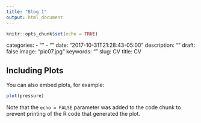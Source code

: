```yaml
---
title: "Blog 1"
output: html_document
---
```


```r
knitr::opts_chunk$set(echo = TRUE)
```

categories:
- ""
- ""
date: "2017-10-31T21:28:43-05:00"
description: ""
draft: false
image: "pic07.jpg"
keywords: ""
slug: CV
title: CV

## Including Plots

You can also embed plots, for example:

```r
plot(pressure)
```

Note that the `echo = FALSE` parameter was added to the code chunk to prevent printing of the R code that generated the plot.
